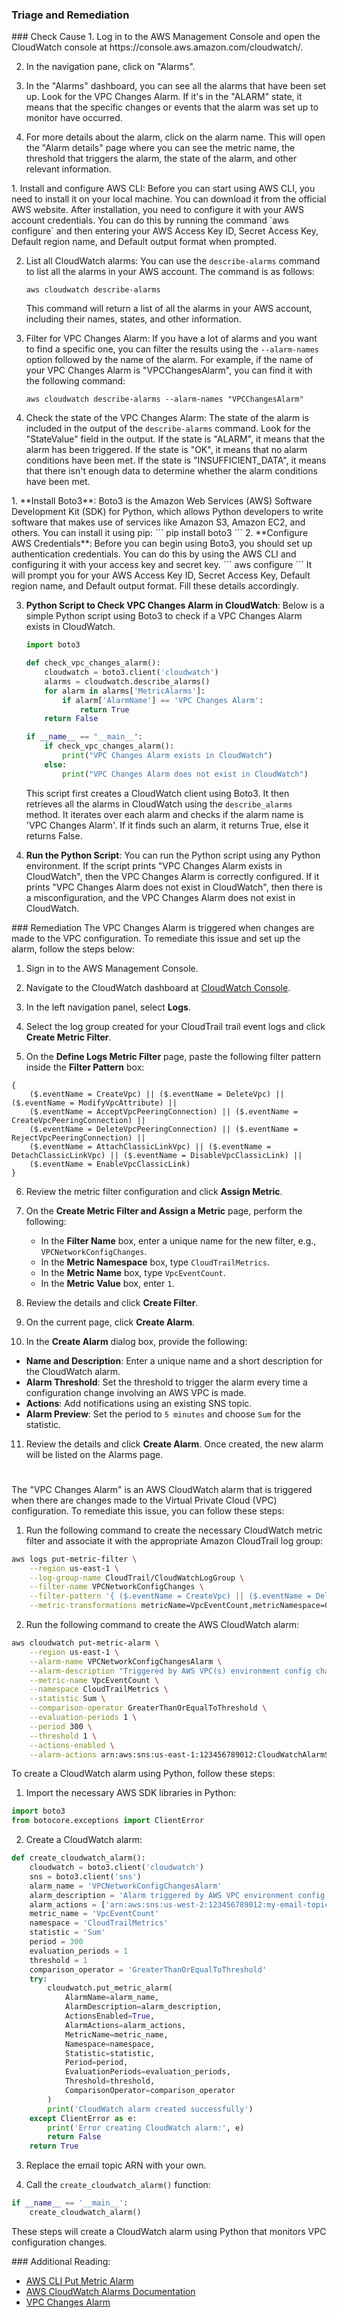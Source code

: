 ### Triage and Remediation

<Tabs>

<Tab title='Cause'>
### Check Cause
<AccordionGroup>
<Accordion title='Using Console' defaultOpen='true'>
1. Log in to the AWS Management Console and open the CloudWatch console at https://console.aws.amazon.com/cloudwatch/.

2. In the navigation pane, click on "Alarms".

3. In the "Alarms" dashboard, you can see all the alarms that have been set up. Look for the VPC Changes Alarm. If it's in the "ALARM" state, it means that the specific changes or events that the alarm was set up to monitor have occurred.

4. For more details about the alarm, click on the alarm name. This will open the "Alarm details" page where you can see the metric name, the threshold that triggers the alarm, the state of the alarm, and other relevant information.
</Accordion>

<Accordion title='Using CLI'>
1. Install and configure AWS CLI: Before you can start using AWS CLI, you need to install it on your local machine. You can download it from the official AWS website. After installation, you need to configure it with your AWS account credentials. You can do this by running the command `aws configure` and then entering your AWS Access Key ID, Secret Access Key, Default region name, and Default output format when prompted.

2. List all CloudWatch alarms: You can use the `describe-alarms` command to list all the alarms in your AWS account. The command is as follows:

   ```
   aws cloudwatch describe-alarms
   ```

   This command will return a list of all the alarms in your AWS account, including their names, states, and other information.

3. Filter for VPC Changes Alarm: If you have a lot of alarms and you want to find a specific one, you can filter the results using the `--alarm-names` option followed by the name of the alarm. For example, if the name of your VPC Changes Alarm is "VPCChangesAlarm", you can find it with the following command:

   ```
   aws cloudwatch describe-alarms --alarm-names "VPCChangesAlarm"
   ```

4. Check the state of the VPC Changes Alarm: The state of the alarm is included in the output of the `describe-alarms` command. Look for the "StateValue" field in the output. If the state is "ALARM", it means that the alarm has been triggered. If the state is "OK", it means that no alarm conditions have been met. If the state is "INSUFFICIENT_DATA", it means that there isn't enough data to determine whether the alarm conditions have been met.
</Accordion>

<Accordion title='Using Python'>
1. **Install Boto3**: Boto3 is the Amazon Web Services (AWS) Software Development Kit (SDK) for Python, which allows Python developers to write software that makes use of services like Amazon S3, Amazon EC2, and others. You can install it using pip:
   ```
   pip install boto3
   ```
2. **Configure AWS Credentials**: Before you can begin using Boto3, you should set up authentication credentials. You can do this by using the AWS CLI and configuring it with your access key and secret key.
   ```
   aws configure
   ```
   It will prompt you for your AWS Access Key ID, Secret Access Key, Default region name, and Default output format. Fill these details accordingly.

3. **Python Script to Check VPC Changes Alarm in CloudWatch**: Below is a simple Python script using Boto3 to check if a VPC Changes Alarm exists in CloudWatch.

   ```python
   import boto3

   def check_vpc_changes_alarm():
       cloudwatch = boto3.client('cloudwatch')
       alarms = cloudwatch.describe_alarms()
       for alarm in alarms['MetricAlarms']:
           if alarm['AlarmName'] == 'VPC Changes Alarm':
               return True
       return False

   if __name__ == "__main__":
       if check_vpc_changes_alarm():
           print("VPC Changes Alarm exists in CloudWatch")
       else:
           print("VPC Changes Alarm does not exist in CloudWatch")
   ```
   This script first creates a CloudWatch client using Boto3. It then retrieves all the alarms in CloudWatch using the `describe_alarms` method. It iterates over each alarm and checks if the alarm name is 'VPC Changes Alarm'. If it finds such an alarm, it returns True, else it returns False.

4. **Run the Python Script**: You can run the Python script using any Python environment. If the script prints "VPC Changes Alarm exists in CloudWatch", then the VPC Changes Alarm is correctly configured. If it prints "VPC Changes Alarm does not exist in CloudWatch", then there is a misconfiguration, and the VPC Changes Alarm does not exist in CloudWatch.
</Accordion>

</AccordionGroup>
</Tab>
<Tab title='Remediation'>
### Remediation

<AccordionGroup>
<Accordion title='Using Console' defaultOpen='true'>
The VPC Changes Alarm is triggered when changes are made to the VPC configuration. To remediate this issue and set up the alarm, follow the steps below:

1. Sign in to the AWS Management Console.

2. Navigate to the CloudWatch dashboard at [CloudWatch Console](https://console.aws.amazon.com/cloudwatch/).

3. In the left navigation panel, select **Logs**.

4. Select the log group created for your CloudTrail trail event logs and click **Create Metric Filter**.

5. On the **Define Logs Metric Filter** page, paste the following filter pattern inside the **Filter Pattern** box:

```
{
    ($.eventName = CreateVpc) || ($.eventName = DeleteVpc) || ($.eventName = ModifyVpcAttribute) ||
    ($.eventName = AcceptVpcPeeringConnection) || ($.eventName = CreateVpcPeeringConnection) ||
    ($.eventName = DeleteVpcPeeringConnection) || ($.eventName = RejectVpcPeeringConnection) ||
    ($.eventName = AttachClassicLinkVpc) || ($.eventName = DetachClassicLinkVpc) || ($.eventName = DisableVpcClassicLink) ||
    ($.eventName = EnableVpcClassicLink)
}
```

6. Review the metric filter configuration and click **Assign Metric**.

7. On the **Create Metric Filter and Assign a Metric** page, perform the following:

   - In the **Filter Name** box, enter a unique name for the new filter, e.g., `VPCNetworkConfigChanges`.
   - In the **Metric Namespace** box, type `CloudTrailMetrics`.
   - In the **Metric Name** box, type `VpcEventCount`.
   - In the **Metric Value** box, enter `1`.

8. Review the details and click **Create Filter**.

9. On the current page, click **Create Alarm**.

10. In the **Create Alarm** dialog box, provide the following:

- **Name and Description**: Enter a unique name and a short description for the CloudWatch alarm.
- **Alarm Threshold**: Set the threshold to trigger the alarm every time a configuration change involving an AWS VPC is made.
- **Actions**: Add notifications using an existing SNS topic.
- **Alarm Preview**: Set the period to `5 minutes` and choose `Sum` for the statistic.

11. Review the details and click **Create Alarm**. Once created, the new alarm will be listed on the Alarms page.

#

</Accordion>

<Accordion title='Using CLI'>
The "VPC Changes Alarm" is an AWS CloudWatch alarm that is triggered when there are changes made to the Virtual Private Cloud (VPC) configuration. To remediate this issue, you can follow these steps:

1. Run the following command to create the necessary CloudWatch metric filter and associate it with the appropriate Amazon CloudTrail log group:

```bash
aws logs put-metric-filter \
    --region us-east-1 \
    --log-group-name CloudTrail/CloudWatchLogGroup \
    --filter-name VPCNetworkConfigChanges \
    --filter-pattern '{ ($.eventName = CreateVpc) || ($.eventName = DeleteVpc) || ($.eventName = ModifyVpcAttribute) || ($.eventName = AcceptVpcPeeringConnection) || ($.eventName = CreateVpcPeeringConnection) || ($.eventName = DeleteVpcPeeringConnection) || ($.eventName = RejectVpcPeeringConnection) || ($.eventName = AttachClassicLinkVpc) || ($.eventName = DetachClassicLinkVpc) || ($.eventName = DisableVpcClassicLink) || ($.eventName = EnableVpcClassicLink) }' \
    --metric-transformations metricName=VpcEventCount,metricNamespace=CloudTrailMetrics,metricValue=1
```

2. Run the following command to create the AWS CloudWatch alarm:

```bash
aws cloudwatch put-metric-alarm \
    --region us-east-1 \
    --alarm-name VPCNetworkConfigChangesAlarm \
    --alarm-description "Triggered by AWS VPC(s) environment config changes." \
    --metric-name VpcEventCount \
    --namespace CloudTrailMetrics \
    --statistic Sum \
    --comparison-operator GreaterThanOrEqualToThreshold \
    --evaluation-periods 1 \
    --period 300 \
    --threshold 1 \
    --actions-enabled \
    --alarm-actions arn:aws:sns:us-east-1:123456789012:CloudWatchAlarmSNSTopic
```

</Accordion>

<Accordion title='Using Python'>
To create a CloudWatch alarm using Python, follow these steps:

1. Import the necessary AWS SDK libraries in Python:

```python
import boto3
from botocore.exceptions import ClientError
```

2. Create a CloudWatch alarm:

```python
def create_cloudwatch_alarm():
    cloudwatch = boto3.client('cloudwatch')
    sns = boto3.client('sns')
    alarm_name = 'VPCNetworkConfigChangesAlarm'
    alarm_description = 'Alarm triggered by AWS VPC environment config changes.'
    alarm_actions = ['arn:aws:sns:us-west-2:123456789012:my-email-topic']
    metric_name = 'VpcEventCount'
    namespace = 'CloudTrailMetrics'
    statistic = 'Sum'
    period = 300
    evaluation_periods = 1
    threshold = 1
    comparison_operator = 'GreaterThanOrEqualToThreshold'
    try:
        cloudwatch.put_metric_alarm(
            AlarmName=alarm_name,
            AlarmDescription=alarm_description,
            ActionsEnabled=True,
            AlarmActions=alarm_actions,
            MetricName=metric_name,
            Namespace=namespace,
            Statistic=statistic,
            Period=period,
            EvaluationPeriods=evaluation_periods,
            Threshold=threshold,
            ComparisonOperator=comparison_operator
        )
        print('CloudWatch alarm created successfully')
    except ClientError as e:
        print('Error creating CloudWatch alarm:', e)
        return False
    return True
```

3. Replace the email topic ARN with your own.

4. Call the `create_cloudwatch_alarm()` function:

```python
if __name__ == '__main__':
    create_cloudwatch_alarm()
```

These steps will create a CloudWatch alarm using Python that monitors VPC configuration changes.

</Accordion>

</AccordionGroup>
</Tab>
</Tabs>
### Additional Reading:

- [AWS CLI Put Metric Alarm](https://docs.aws.amazon.com/cli/latest/reference/cloudwatch/put-metric-alarm.html)
- [AWS CloudWatch Alarms Documentation](https://docs.aws.amazon.com/AmazonCloudWatch/latest/monitoring/AlarmThatSendsEmail.html)
- [VPC Changes Alarm](https://www.trendmicro.com/cloudoneconformity-staging/knowledge-base/aws/CloudWatchLogs/vpc-changes-alarm.html)
